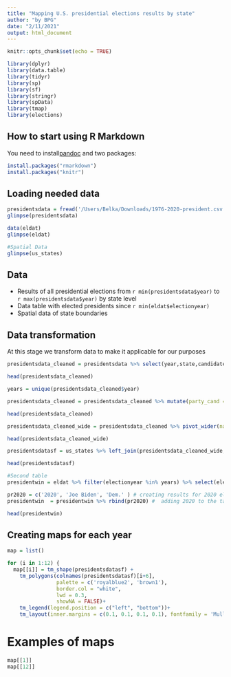 ```yaml
---
title: "Mapping U.S. presidential elections results by state"
author: "by BPG"
date: "2/11/2021"
output: html_document
---
```



```r
knitr::opts_chunk$set(echo = TRUE)

library(dplyr)
library(data.table)
library(tidyr)
library(sp)
library(sf)
library(stringr)
library(spData)
library(tmap)
library(elections)

```


## How to start using R Markdown

You need to install[pandoc](pandoc.org) and two packages:

```r
install.packages("rmarkdown")
install.packages("knitr")
```


## Loading needed data

```r

presidentsdata = fread('/Users/Belka/Downloads/1976-2020-president.csv', dec=",") 
glimpse(presidentsdata)

data(eldat)
glimpse(eldat)

#Spatial Data
glimpse(us_states)
```


## Data

- Results of all presidential elections from `r min(presidentsdata$year)` to `r max(presidentsdata$year)` by state level
- Data table with elected presidents since `r min(eldat$electionyear)`
- Spatial data of state boundaries 


## Data transformation

At this stage we transform data to make it applicable for our purposes

```r
presidentsdata_cleaned = presidentsdata %>% select(year,state,candidate, party_simplified, candidatevotes)  %>% group_by(year, state)  %>% top_n(1, candidatevotes) # selecting needed information

head(presidentsdata_cleaned)

years = unique(presidentsdata_cleaned$year) 

presidentsdata_cleaned = presidentsdata_cleaned %>% mutate(party_cand = paste0(party_simplified, ' (', candidate ,')'))  %>% select(year, state, party_cand) 

head(presidentsdata_cleaned)

presidentsdata_cleaned_wide = presidentsdata_cleaned %>% pivot_wider(names_from = year, values_from = party_cand) %>% na.omit() %>% mutate(state = str_to_title(state)) 

head(presidentsdata_cleaned_wide)

presidentsdatasf = us_states %>% left_join(presidentsdata_cleaned_wide, by = c("NAME" = "state"))

head(presidentsdatasf)

#Second table
presidentwin = eldat %>% filter(electionyear %in% years) %>% select(electionyear, winner,winnerparty)

pr2020 = c('2020', 'Joe Biden', 'Dem.' ) # creating results for 2020 elections
presidentwin  = presidentwin %>% rbind(pr2020) #  adding 2020 to the table

head(presidentwin)

```


## Creating maps for each year

```r

map = list()

for (i in 1:12) {  
  map[[i]] = tm_shape(presidentsdatasf) +
    tm_polygons(colnames(presidentsdatasf)[i+6],
                palette = c('royalblue2', 'brown1'),
                border.col = "white",
                lwd = 0.3, 
                showNA = FALSE)+
    tm_legend(legend.position = c("left", "bottom"))+
    tm_layout(inner.margins = c(0.1, 0.1, 0.1, 0.1), fontfamily = 'Muller', frame = FALSE)}


```


# Examples of maps

```r

map[[1]]
map[[12]]

```


